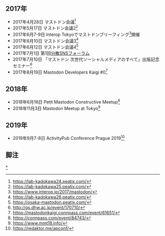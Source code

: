 ==2017年==

* 2017年4月28日 マストドン会議<ref>https://lab-kadokawa24.peatix.com/</ref>
* 2017年5月17日 マストドン会議2<ref>https://lab-kadokawa25.peatix.com/</ref>
* 2017年6月7-9日 Interop Tokyoでマストドンブリーフィング<ref>https://www.interop.jp/2017/mastodon/</ref>開催
* 2017年6月10日 マストドン会議3<ref>https://lab-kadokawa26.peatix.com/</ref>
* 2017年6月12日 マストドン会議4<ref>https://osaka-mastodon.peatix.com/</ref>
* 2017年7月1日 第1回[[分散SNSフォーラム]]
* 2017年7月10日 「マストドン 次世代ソーシャルメディアのすべて」出版記念セミナー<ref>http://gs.dhw.ac.jp/event/170710/</ref>
* 2017年8月19日 Mastodon Developers Kaigi #0<ref>https://mastodonkaigi.connpass.com/event/61651/</ref>

==2018年==

* 2018年6月16日 Petit Mastodon Constructive Meetup<ref>https://connpass.com/event/84743/</ref>
* 2018年11月3日 Mastodon Meetup at Tokyo<ref>https://www.mmt18.info/</ref>

==2019年==

* 2019年9月7-8日 ActivityPub Conference Prague 2019<ref>https://redaktor.me/apconf/</ref>

==脚注==
<references />

[[category:マストドンに関連するイベント|*]]